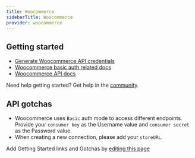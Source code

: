 ```yaml
---
title: Woocommerce
sidebarTitle: Woocommerce
provider: woocommerce
---
```



<Overview />
<PreBuiltTooling provider={providers[pageMetadata.provider]} />


## Getting started

-   [Generate Woocommerce API credentials](https://woocommerce.github.io/woocommerce-rest-api-docs/#rest-api-keys)
-   [Woocommerce basic auth related docs](https://woocommerce.github.io/woocommerce-rest-api-docs/#authentication-over-https)
-   [Woocommerce API docs](https://woocommerce.github.io/woocommerce-rest-api-docs)

<Tip>Need help getting started? Get help in the [community](https://nango.dev/slack).</Tip>

## API gotchas

- Woocommerce uses `Basic` auth mode to access different endpoints. Provide your `consumer key` as the Username value and `consumer secret` as the Password value.
- When creating a new connection, please add your `storeURL`.

<Note>Add Getting Started links and Gotchas by [editing this page](https://github.com/nangohq/nango/tree/master/docs-v2/integrations/all/woocommerce.mdx)</Note>